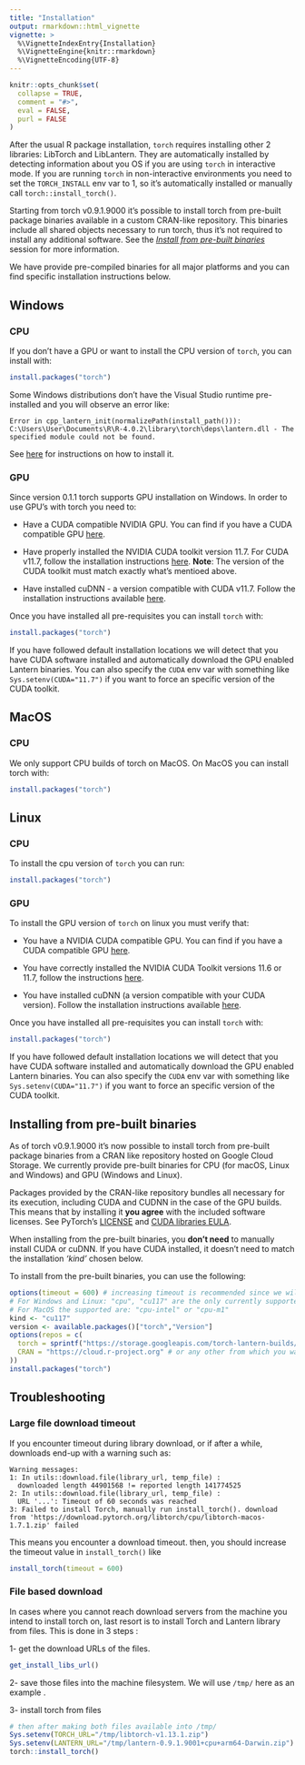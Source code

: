 ```yaml
---
title: "Installation"
output: rmarkdown::html_vignette
vignette: >
  %\VignetteIndexEntry{Installation}
  %\VignetteEngine{knitr::rmarkdown}
  %\VignetteEncoding{UTF-8}
---
```


```r
knitr::opts_chunk$set(
  collapse = TRUE,
  comment = "#>",
  eval = FALSE,
  purl = FALSE
)
```

After the usual R package installation, `torch` requires installing other 2 libraries: LibTorch and LibLantern. They are automatically installed by detecting information about you OS if you are using `torch` in interactive mode. If you are running `torch` in non-interactive environments you need to set the `TORCH_INSTALL` env var to 1, so it's automatically installed or manually call `torch::install_torch()`.

Starting from torch v0.9.1.9000 it's possible to install torch from pre-built package binaries
available in a custom CRAN-like repository. This binaries include all shared objects necessary
to run torch, thus it's not required to install any additional software. See the
[*Install from pre-built binaries*](#pre-built) session for more information.

We have provide pre-compiled binaries for all major platforms and you can find specific installation instructions below.

## Windows

### CPU

If you don't have a GPU or want to install the CPU version of `torch`, you can install with:

```r
install.packages("torch")
```

Some Windows distributions don't have the Visual Studio runtime pre-installed and you will observe an error like:

    Error in cpp_lantern_init(normalizePath(install_path())): C:\Users\User\Documents\R\R-4.0.2\library\torch\deps\lantern.dll - The specified module could not be found.

See [here](https://github.com/mlverse/torch/issues/246#issuecomment-695097121) for instructions on how to install it.

### GPU

Since version 0.1.1 torch supports GPU installation on Windows. In order to use GPU's with torch you need to:

-   Have a CUDA compatible NVIDIA GPU. You can find if you have a CUDA compatible GPU [here](https://developer.nvidia.com/cuda-gpus#compute).

-   Have properly installed the NVIDIA CUDA toolkit version 11.7. For CUDA v11.7, follow the installation instructions [here](https://docs.nvidia.com/cuda/archive/11.7.0/index.html). **Note**: The version of the CUDA toolkit must match exactly what's mentioed above.

-   Have installed cuDNN - a version compatible with CUDA v11.7. Follow the installation instructions available [here](https://developer.nvidia.com/cudnn).

Once you have installed all pre-requisites you can install `torch` with:

```r
install.packages("torch")
```

If you have followed default installation locations we will detect that you have CUDA software installed and automatically download the GPU enabled Lantern binaries. You can also specify the `CUDA` env var with something like `Sys.setenv(CUDA="11.7")` if you want to force an specific version of the CUDA toolkit.

## MacOS

### CPU

We only support CPU builds of torch on MacOS. On MacOS you can install torch with:

```r
install.packages("torch")
```

## Linux

### CPU

To install the cpu version of `torch` you can run:

```r
install.packages("torch")
```

### GPU

To install the GPU version of `torch` on linux you must verify that:

-   You have a NVIDIA CUDA compatible GPU. You can find if you have a CUDA compatible GPU [here](https://developer.nvidia.com/cuda-gpus#compute).

-   You have correctly installed the NVIDIA CUDA Toolkit versions 11.6 or 11.7, follow the instructions [here](https://docs.nvidia.com/cuda/archive/11.7.0/).

-   You have installed cuDNN (a version compatible with your CUDA version). Follow the installation instructions available [here](https://developer.nvidia.com/cudnn).

Once you have installed all pre-requisites you can install `torch` with:

```r
install.packages("torch")
```

If you have followed default installation locations we will detect that you have CUDA software installed and automatically download the GPU enabled Lantern binaries. You can also specify the `CUDA` env var with something like `Sys.setenv(CUDA="11.7")` if you want to force an specific version of the CUDA toolkit.

## Installing from pre-built binaries {#pre-built}

As of torch v0.9.1.9000 it's now possible to install torch from pre-built package binaries
from a CRAN like repository hosted on Google Cloud Storage. We currently provide pre-built
binaries for CPU (for macOS, Linux and Windows) and GPU (Windows and Linux).

Packages provided by the CRAN-like repository bundles all necessary for its execution,
including CUDA and CUDNN in the case of the GPU builds. This means that by installing it
**you agree** with the included software licenses. See PyTorch's [LICENSE](https://github.com/pytorch/pytorch/blob/master/LICENSE) and [CUDA libraries EULA](https://docs.nvidia.com/cuda/eula/).

When installing from the pre-built binaries, you **don't need** to manually install
CUDA or cuDNN. If you have CUDA installed, it doesn't need to match the installation
*'kind'* chosen below.

To install from the pre-built binaries, you can use the following:

``` r
options(timeout = 600) # increasing timeout is recommended since we will be downloading a 2GB file.
# For Windows and Linux: "cpu", "cu117" are the only currently supported
# For MacOS the supported are: "cpu-intel" or "cpu-m1"
kind <- "cu117"
version <- available.packages()["torch","Version"]
options(repos = c(
  torch = sprintf("https://storage.googleapis.com/torch-lantern-builds/packages/%s/%s/", kind, version),
  CRAN = "https://cloud.r-project.org" # or any other from which you want to install the other R dependencies.
))
install.packages("torch")
```

## Troubleshooting

### Large file download timeout

If you encounter timeout during library download, or if after a while, downloads end-up with a warning such as:
```
Warning messages:
1: In utils::download.file(library_url, temp_file) :
  downloaded length 44901568 != reported length 141774525
2: In utils::download.file(library_url, temp_file) :
  URL '...': Timeout of 60 seconds was reached
3: Failed to install Torch, manually run install_torch(). download from 'https://download.pytorch.org/libtorch/cpu/libtorch-macos-1.7.1.zip' failed
```
This means you encounter a download timeout.
then, you should increase the timeout value in `install_torch()` like
```r
install_torch(timeout = 600)
```

### File based download

In cases where you cannot reach download servers from the machine you intend to install torch on,  last resort is to install Torch and Lantern library from files. This is done in 3 steps :

1- get the download URLs of the files.

```r
get_install_libs_url()
```

2- save those files into the machine filesystem. We will use `/tmp/` here as an example .

3- install torch from files

```r
# then after making both files available into /tmp/
Sys.setenv(TORCH_URL="/tmp/libtorch-v1.13.1.zip")
Sys.setenv(LANTERN_URL="/tmp/lantern-0.9.1.9001+cpu+arm64-Darwin.zip")
torch::install_torch()
```
